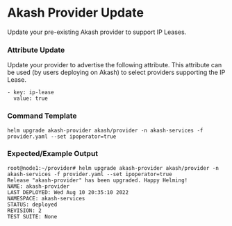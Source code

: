 # Akash Provider Update

Update your pre-existing Akash provider to support IP Leases.

### Attribute Update

Update your provider to advertise the following attribute.  This attribute can be used (by users deploying on Akash) to select providers supporting the IP Lease.

```
- key: ip-lease
  value: true
```

### Command Template

```
helm upgrade akash-provider akash/provider -n akash-services -f provider.yaml --set ipoperator=true
```

### Expected/Example Output

```
root@node1:~/provider# helm upgrade akash-provider akash/provider -n akash-services -f provider.yaml --set ipoperator=true
Release "akash-provider" has been upgraded. Happy Helming!
NAME: akash-provider
LAST DEPLOYED: Wed Aug 10 20:35:10 2022
NAMESPACE: akash-services
STATUS: deployed
REVISION: 2
TEST SUITE: None
```
